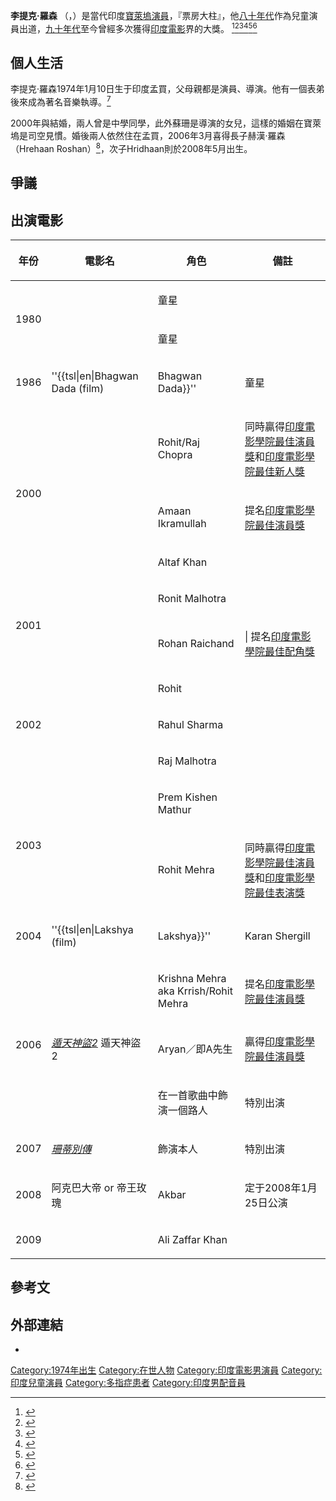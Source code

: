 {{Infobox entertainer
| name          =李提克·羅森
| type          = 男演员
| image         = Hrithik at Rado launch.jpg
| caption       = 
| birthdate     = {{birth date and age|1974|1|10}} 
| location      = {{IND}}[[馬哈拉施特拉邦|馬哈拉施特拉邦]][[孟買|孟買]] 
| yearsactive   = 1986年至今
| spouse        = {{marriage|蘇珊·羅森|2000|2014|reason=离婚}}
| children = 2
| parents = [[拉克殊·羅森|拉克殊·羅森]]
| filmfareawards='''最佳男主角'''<br>2001 ''Kaho Naa... Pyaar Hai''<br>2004 ''Koi... Mil Gaya''<br>2007 ''[[Dhoom_2|Dhoom 2]]''<br>2009 ''Jodhaa Akbar''<br>'''最佳影評人男主角'''<br>2004 ''Koi... Mil Gaya''<br>'''最佳男新人'''<br>2001 ''Kaho Naa... Pyaar Hai''
}} 
'''李提克·羅森''' （{{Lang-en|Hrithik Roshan}}，{{bd|1974年|1月10日|catIdx=Roshan,Hrithik}}）是當代印度[[寶萊塢|寶萊塢]][[演員|演員]]，『票房大柱』，他[[八十年代|八十年代]]作為兒童演員出道，[[九十年代|九十年代]]至今曾經多次獲得[[印度電影|印度電影]]界的大獎。 <ref>{{cite web|url=http://specials.rediff.com/movies/2006/aug/08sld10.htm|title=當今的頭號寶萊塢男藝人榜|accessdate=2006-08-08|archive-date=2021-02-06|archive-url=https://web.archive.org/web/20210206193211/http://specials.rediff.com/movies/2006/aug/08sld10.htm|dead-url=no}}</ref><ref>{{cite news|url=http://www.hrithikrules.com/filmography/knph/Limca.htm|title=2003 tidbits|accessdate=2007-02-13|archive-date=2007-09-29|archive-url=https://web.archive.org/web/20070929210437/http://www.hrithikrules.com/filmography/knph/Limca.htm|dead-url=no}}</ref><ref>{{cite news|url=http://www.boxofficeindia.com/2001.htm |title=BoxOfficeIndia.com |accessdate=2007-02-05 |archiveurl=https://web.archive.org/web/20060212104051/http://www.boxofficeindia.com/2001.htm |archivedate=2006-02-12 |deadurl=yes }}</ref><ref>{{cite news|url=http://www.boxofficeindia.com/overseas.htm |title=K3G:在海外票房排第二位的印度電影 |accessdate=2007-09-16 |archiveurl=https://web.archive.org/web/20051223014121/http://www.boxofficeindia.com/overseas.htm |archivedate=2005-12-23 |deadurl=yes }}</ref><ref>{{cite news|url=http://www.indiafm.com/movies/review/6779/index.html|title=Kabhi Khushi Kabhie Gham:電影述評|accessdate=2001-12-11|archive-date=2008-07-04|archive-url=https://web.archive.org/web/20080704152226/http://indiafm.com/movies/review/6779/index.html|dead-url=no}}</ref><ref>{{cite news|url=http://www.boxofficeindia.com/2002.htm |title=BoxOfficeIndia.com |accessdate=2007-02-05 |archiveurl=https://web.archive.org/web/20060212103937/http://www.boxofficeindia.com/2002.htm |archivedate=2006-02-12 |deadurl=yes }}</ref>

== 個人生活 ==
李提克·羅森1974年1月10日生于印度孟買，父母親都是演員、導演。他有一個表弟後來成為著名音樂執導。<ref>{{cite news|title=李提克·羅森的實錄|url=http://www.bollyvista.com/homepages/hrithikroshan/factfile.php|accessdate=2007-02-05|deadurl=yes|archiveurl=https://web.archive.org/web/20070203184102/http://bollyvista.com/homepages/hrithikroshan/factfile.php|archivedate=2007-02-03}}</ref>

2000年與{{tsl|en|Sussanne Khan|蘇珊·罕}}結婚，兩人曾是中學同學，此外蘇珊是導演{{tsl|en|Sanjay Khan|山傑·罕}}的女兒，這樣的婚姻在寶萊塢是司空見慣。婚後兩人依然住在孟買，2006年3月喜得長子赫漢·羅森（Hrehaan Roshan）<ref>{{cite web| title=李提克的兒子出生了，取名赫漢| work=IANS, DNA News| url=http://www.dnaindia.com/report.asp?NewsID=1020810&CatID=1| accessdate=2006年3月23日| archive-date=2006年4月27日| archive-url=https://web.archive.org/web/20060427064744/http://www.dnaindia.com/report.asp?NewsID=1020810&CatID=1| dead-url=no}}</ref>，次子Hridhaan則於2008年5月出生。

== 爭議 ==<!-- 
In 2001, a rumour alleging Roshan made disparaging remarks about Nepal and its people caused outrage in the country. Several newspapers carried the report, leading to student protests, in which four people died.<ref>{{cite news|url=http://news.bbc.co.uk/1/hi/world/south_asia/1090264.stm|title=BBC News|accessdate=2007-03-10}}</ref> The unrest the protests caused forced the government to cancel a flight from [[Kathmandu|Kathmandu]] to India.<ref>{{cite news|url=http://www.tribuneindia.com/2000/20001228/nation.htm#4|title=The Tribune,Chandigarh,India|accessdate=2007-03-10}}</ref> Later the Indian embassy and the actor himself clarified that he had made no such remarks.<ref>{{cite news|url=http://www.tribuneindia.com/2000/20001228/nation.htm#4|title=The Tribune,Chandigarh,India|accessdate=2007-03-10}}</ref>

In 2006, at the London press conference for his film ''Krrish'', Roshan said that he knew it was time to leave Shanghai and Hong Kong after six weeks of stunt training and go home when his eyes started "turning into little slits like the Chinese".<ref>{{cite news|url=http://www.asiansinmedia.org/news/article.php/television/1404|title= Asians in media magazine|accessdate=2007-02-05}}</ref> -->

== 出演電影 ==
{| border="2" cellpadding="4" cellspacing="0" style="margin: 1em 1em 1em 0; background: #f9f9f9; border: 1px #aaa solid; border-collapse: collapse; font-size: 95%;"
|- bgcolor="#CCCCCC" align="center"
! 年份	!! 電影名 !!  角色 !!備註
|-
|rowspan="2"| 1980 ||''{{tsl|en|Aasha|}}'' || 童星 || 
|-
| ''{{tsl|en|Aap Ke Deewane|}}'' || 童星 || 
|- 
| 1986 || ''{{tsl|en|Bhagwan Dada (film)||Bhagwan Dada}}'' || 童星 ||  
|-
|rowspan="3"| 2000 || ''{{tsl|en|Kaho Naa... Pyaar Hai|}}'' || Rohit/Raj Chopra || 同時贏得[[印度電影學院最佳演員獎|印度電影學院最佳演員獎]]和[[印度電影學院最佳新人獎|印度電影學院最佳新人獎]] 
|-
| ''{{tsl|en|Fiza|}}'' || Amaan Ikramullah || 提名[[印度電影學院最佳演員獎|印度電影學院最佳演員獎]]
|-
| ''{{tsl|en|Mission Kashmir|}}'' || Altaf Khan ||
|-
|rowspan="2"| 2001 || ''{{tsl|en|Yaadein|}}'' || Ronit Malhotra ||
|-
| ''{{tsl|en|Kabhi Khushi Kabhie Gham|}}'' || Rohan Raichand || | 提名[[印度電影學院最佳配角獎|印度電影學院最佳配角獎]]
|-
|rowspan="3"| 2002 || ''{{tsl|en|Aap Mujhe Achche Lagne Lage|}}'' || Rohit ||
|-
| ''{{tsl|en|Na Tum Jaano Na Hum|}}'' || Rahul Sharma ||
|-
| ''{{tsl|en|Mujhse Dosti Karoge!|}}'' || Raj Malhotra  ||
|-
|rowspan="2"| 2003 || ''{{tsl|en|Main Prem Ki Diwani Hoon|}}'' || Prem Kishen Mathur ||
|-
| ''{{tsl|en|Koi... Mil Gaya|}}'' || Rohit Mehra || 同時贏得[[印度電影學院最佳演員獎|印度電影學院最佳演員獎]]和[[印度電影學院最佳表演獎|印度電影學院最佳表演獎]]
|-
| 2004 || ''{{tsl|en|Lakshya (film)||Lakshya}}'' || Karan Shergill || 提名[[印度電影學院最佳演員獎|印度電影學院最佳演員獎]]
|-
|rowspan="3"| 2006 || ''{{le|Krrish}}'' || Krishna Mehra aka Krrish/Rohit Mehra || 提名[[印度電影學院最佳演員獎|印度電影學院最佳演員獎]]
|-
| ''[[遁天神盜2|遁天神盜2]]'' 遁天神盜 2|| Aryan／即A先生|| 贏得[[印度電影學院最佳演員獎|印度電影學院最佳演員獎]]
|-
| ''{{tsl|en|I See You|}}'' || 在一首歌曲中飾演一個路人  || 特別出演 
|-
| 2007 || ''[[珊蒂別傳|珊蒂別傳]]'' || 飾演本人 || 特別出演
|-
| 2008 || ''{{tsl|en|Jodhaa Akbar|}}'' 阿克巴大帝 or 帝王玫瑰 || Akbar || 定于2008年1月25日公演
|-
| 2009 || {{le|Luck by Chance}} || Ali Zaffar Khan ||      
|}

== 參考文 ==
<references />

<!-- {{s-start}}
{{s-awards}}
|-
! colspan="3" style="background: #DAA520;" | [[Filmfare_Awards|Filmfare Awards]]
|-
{{s-bef|before=[[Rahul_Khanna|Rahul Khanna]] <br> for ''[[Earth_(1998_film)|Earth]]''}} 
{{s-ttl|title=[[Filmfare_Best_Male_Debut_Award|Best Male Debut]] <br> for ''[[Kaho_Naa..._Pyaar_Hai|Kaho Naa... Pyaar Hai]]'' |years=2001}}
{{s-aft|after=[[Tusshar_Kapoor|Tusshar Kapoor]] <br> for ''[[Mujhe_Kuch_Kehna_Hai|Mujhe Kuch Kehna Hai]]'' }}
|-
|-
{{s-bef|before=[[Sanjay_Dutt|Sanjay Dutt]] <br> for ''[[Vaastav|Vaastav]]''}} 
{{s-ttl|title=[[Filmfare_Best_Actor_Award|Best Actor]] <br> for ''[[Kaho_Naa..._Pyaar_Hai|Kaho Naa... Pyaar Hai]]''  |years=2001}}
{{s-aft|after=[[Aamir_Khan|Aamir Khan]] <br> for ''[[Lagaan:_Once_Upon_a_Time_in_India|Lagaan: Once Upon a Time in India]]''}}
|-
|-
{{s-bef|before=[[Shahrukh_Khan|Shahrukh Khan]] <br> for ''[[Devdas_(2002_film)|Devdas]]''}}
{{s-ttl|title=[[Filmfare_Best_Actor_Award|Best Actor]] <br> for ''[[Koi..._Mil_Gaya|Koi... Mil Gaya]]''|years=2004}}
{{s-aft|after=[[Shahrukh_Khan|Shahrukh Khan]] <br> for ''[[Swades|Swades]]''}}
|-
|-
{{s-bef|before=[[Ajay_Devgan|Ajay Devgan]] <br> for ''[[Company_(film)|Company]]''}}
{{s-ttl|title=[[Filmfare_Critics_Award_for_Best_Performance|Best Actor (Critics)]] <br> for ''[[Koi..._Mil_Gaya|Koi... Mil Gaya]]''|years=2004}}
{{s-aft|after=[[Pankaj_Kapoor|Pankaj Kapoor]] <br> for ''[[Maqbool|Maqbool]]''}}
|-
|-
{{s-bef|before=[[Amitabh_Bachchan|Amitabh Bachchan]] <br> for ''[[Black_(film)|Black]]''}}
{{s-ttl|title=[[Filmfare_Best_Actor_Award|Best Actor]] <br> for ''[[Dhoom_2|Dhoom 2]]''|years=2007}}
{{s-aft|after=TBD}}
|-

{{end}}
-->
{{Portal box|印度|电影|人物}}

== 外部連結 ==
{{Commons+cat|Hrithik Roshan}}
* {{imdb name}}

{{Authority control}}
{{DEFAULTSORT: Roshan}}
[[Category:1974年出生|Category:1974年出生]]
[[Category:在世人物|Category:在世人物]]
[[Category:印度電影男演員|Category:印度電影男演員]]
[[Category:印度兒童演員|Category:印度兒童演員]]
[[Category:多指症患者|Category:多指症患者]]
[[Category:印度男配音員|Category:印度男配音員]]